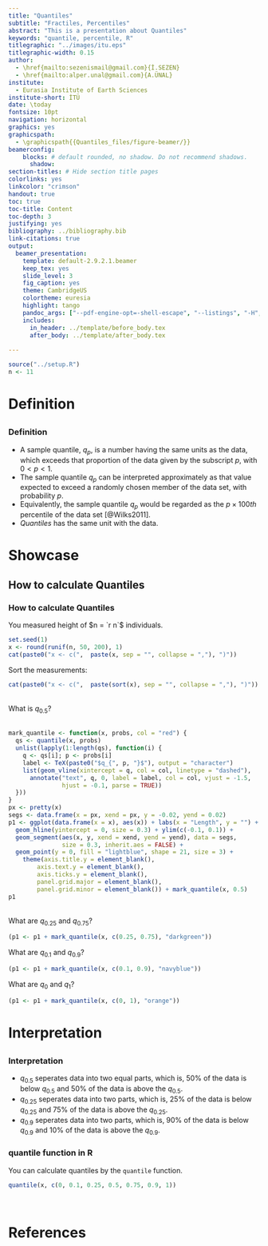 ```yaml
---
title: "Quantiles"
subtitle: "Fractiles, Percentiles"
abstract: "This is a presentation about Quantiles"
keywords: "quantile, percentile, R"
titlegraphic: "../images/itu.eps"
titlegraphic-width: 0.15
author:
  - \href{mailto:sezenismail@gmail.com}{İ.SEZEN}
  - \href{mailto:alper.unal@gmail.com}{A.ÜNAL}
institute:
  - Eurasia Institute of Earth Sciences
institute-short: İTÜ
date: \today
fontsize: 10pt
navigation: horizontal
graphics: yes
graphicspath:
  - \graphicspath{{Quantiles_files/figure-beamer/}}
beamerconfig:
    blocks: # default rounded, no shadow. Do not recommend shadows.
      shadow:
section-titles: # Hide section title pages
colorlinks: yes
linkcolor: "crimson"
handout: true
toc: true
toc-title: Content
toc-depth: 3
justifying: yes
bibliography: ../bibliography.bib
link-citations: true
output:
  beamer_presentation:
    template: default-2.9.2.1.beamer
    keep_tex: yes
    slide_level: 3
    fig_caption: yes
    theme: CambridgeUS
    colortheme: euresia
    highlight: tango
    pandoc_args: ["--pdf-engine-opt=-shell-escape", "--listings", "-H", "../template/listings-setup.tex"]
    includes:
      in_header: ../template/before_body.tex
      after_body: ../template/after_body.tex
    
---
```


```r
source("../setup.R")
n <- 11
```

# Definition
##
### Definition {.fragile}
<!-- .allowframebreaks -->

- A sample quantile, $q_p$, is a number having the same units as the data, which exceeds that proportion of the data given by the subscript $p$, with $0 < p < 1$.
- The sample quantile $q_p$ can be interpreted approximately as that value expected to exceed a randomly chosen member of the data set, with probability $p$.
- Equivalently, the sample quantile $q_p$ would be regarded as the $p \times 100th$ percentile of the data set [@Wilks2011].
- _Quantiles_ has the same unit with the data.

# Showcase
## How to calculate Quantiles
### How to calculate Quantiles {.fragile .allowframebreaks}

You measured height of $n = `r n`$ individuals.

```r
set.seed(1)
x <- round(runif(n, 50, 200), 1)
cat(paste0("x <- c(",  paste(x, sep = "", collapse = ","), ")"))
```

Sort the measurements:

```r
cat(paste0("x <- c(",  paste(sort(x), sep = "", collapse = ","), ")"))
```
\
What is $q_{0.5}$?
\
\
```r
mark_quantile <- function(x, probs, col = "red") {
  qs <- quantile(x, probs)
  unlist(lapply(1:length(qs), function(i) {
    q <- qs[i]; p <- probs[i]
    label <- TeX(paste0("$q_{", p, "}$"), output = "character")
    list(geom_vline(xintercept = q, col = col, linetype = "dashed"),
      annotate("text", q, 0, label = label, col = col, vjust = -1.5, 
               hjust = -0.1, parse = TRUE))
  }))
}
px <- pretty(x)
segs <- data.frame(x = px, xend = px, y = -0.02, yend = 0.02)
p1 <- ggplot(data.frame(x = x), aes(x)) + labs(x = "Length", y = "") +
  geom_hline(yintercept = 0, size = 0.3) + ylim(c(-0.1, 0.1)) +
  geom_segment(aes(x, y, xend = xend, yend = yend), data = segs,
               size = 0.3, inherit.aes = FALSE) +
  geom_point(y = 0, fill = "lightblue", shape = 21, size = 3) +
    theme(axis.title.y = element_blank(),
        axis.text.y = element_blank(),
        axis.ticks.y = element_blank(),
        panel.grid.major = element_blank(),
        panel.grid.minor = element_blank()) + mark_quantile(x, 0.5)
p1
```

\newpage
\
What are $q_{0.25}$ and $q_{0.75}$?

```r
(p1 <- p1 + mark_quantile(x, c(0.25, 0.75), "darkgreen"))
```

\begin{block}{Quartiles}
$q_{0.25}$ and $q_{0.75}$ are also called as Quartiles (Hinges). Usually these are called the lower (LQ) and upper quartiles (UQ), respectively.
\end{block}

\begin{block}{Percentiles}
$q_{0.25}$ and $q_{0.75}$ can also be named as $25^{th}$ and $75^{th}$ Percentiles.
\end{block}

\newpage

What are $q_{0.1}$ and $q_{0.9}$?

```r
(p1 <- p1 + mark_quantile(x, c(0.1, 0.9), "navyblue"))
```

What are $q_{0}$ and $q_{1}$?

```r
(p1 <- p1 + mark_quantile(x, c(0, 1), "orange"))
```

# Interpretation
## 
### Interpretation {.fragile}

- $q_{0.5}$ seperates data into two equal parts, which is, $50\%$ of the data is below $q_{0.5}$ and $50\%$ of the data is above the $q_{0.5}$.
- $q_{0.25}$ seperates data into two parts, which is, $25\%$ of the data is below $q_{0.25}$ and $75\%$ of the data is above the $q_{0.25}$.
- $q_{0.9}$ seperates data into two parts, which is, $90\%$ of the data is below $q_{0.9}$ and $10\%$ of the data is above the $q_{0.9}$.

### quantile function in R {.fragile}

You can calculate quantiles by the `quantile` function.

```r
quantile(x, c(0, 0.1, 0.25, 0.5, 0.75, 0.9, 1))
```
\
\begin{alertblock}{Warning}
Be aware that $q_{0}$ and $q_{1}$ are equal to minimum and maximum of the data, respectively. 
\end{alertblock}

# References
